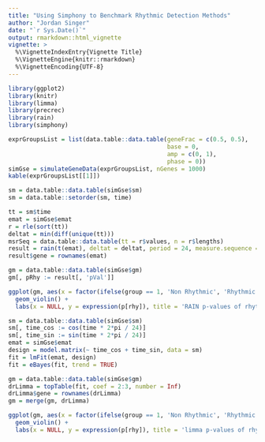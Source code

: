 ```yaml
---
title: "Using Simphony to Benchmark Rhythmic Detection Methods"
author: "Jordan Singer"
date: "`r Sys.Date()`"
output: rmarkdown::html_vignette
vignette: >
  %\VignetteIndexEntry{Vignette Title}
  %\VignetteEngine{knitr::rmarkdown}
  %\VignetteEncoding{UTF-8}
---
```


```r
library(ggplot2)
library(knitr)
library(limma)
library(precrec)
library(rain)
library(simphony)
```

```r
exprGroupsList = list(data.table::data.table(geneFrac = c(0.5, 0.5),
                                             base = 0,
                                             amp = c(0, 1),
                                             phase = 0))
simGse = simulateGeneData(exprGroupsList, nGenes = 1000)
kable(exprGroupsList[[1]])
```

```r
sm = data.table::data.table(simGse$sm)
sm = data.table::setorder(sm, time)

tt = sm$time
emat = simGse$emat
r = rle(sort(tt))
deltat = min(diff(unique(tt)))
msrSeq = data.table::data.table(tt = r$values, n = r$lengths)
result = rain(t(emat), deltat = deltat, period = 24, measure.sequence = msrSeq$n)
result$gene = rownames(emat)

gm = data.table::data.table(simGse$gm)
gm[, pRhy := result[, 'pVal']]
```

```r
ggplot(gm, aes(x = factor(ifelse(group == 1, 'Non Rhythmic', 'Rhythmic')), y = pRhy)) +
  geom_violin() +
  labs(x = NULL, y = expression(p[rhy]), title = 'RAIN p-values of rhythmicity')
```

```r
sm = data.table::data.table(simGse$sm)
sm[, time_cos := cos(time * 2*pi / 24)]
sm[, time_sin := sin(time * 2*pi / 24)]
emat = simGse$emat
design = model.matrix(~ time_cos + time_sin, data = sm)
fit = lmFit(emat, design)
fit = eBayes(fit, trend = TRUE)

gm = data.table::data.table(simGse$gm)
drLimma = topTable(fit, coef = 2:3, number = Inf)
drLimma$gene = rownames(drLimma)
gm = merge(gm, drLimma)
```

```r
ggplot(gm, aes(x = factor(ifelse(group == 1, 'Non Rhythmic', 'Rhythmic')), y = P.Value)) +
  geom_violin() +
  labs(x = NULL, y = expression(p[rhy]), title = 'limma p-values of rhythmicity')
```